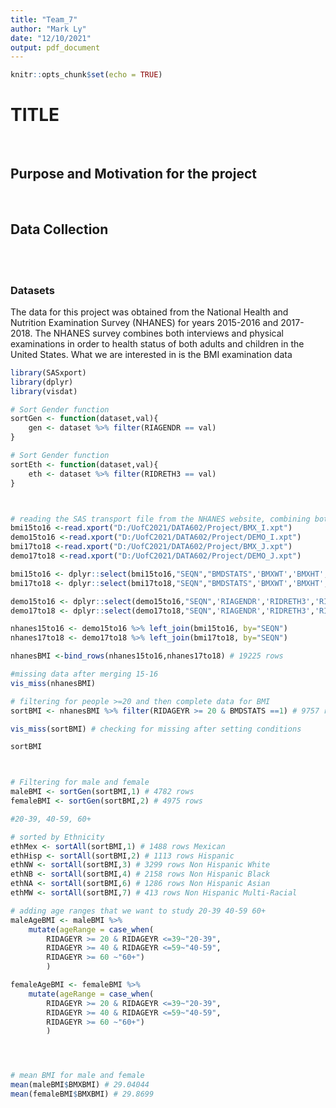 ```yaml
---
title: "Team_7"
author: "Mark Ly"
date: "12/10/2021"
output: pdf_document
---
```


```r
knitr::opts_chunk$set(echo = TRUE)
```

# **TITLE** 

<br/>

## **Purpose and Motivation for the project**
<br/>




## **Data Collection**
<br/><br/>

### **Datasets** 
The data for this project was obtained from the National Health and Nutrition Examination Survey (NHANES) for years 2015-2016 and 2017-2018. The NHANES survey combines both interviews and physical examinations in order to health status of both adults and children in the United States. What we are interested in is the BMI examination data 

```r
library(SASxport)
library(dplyr)
library(visdat)

# Sort Gender function 
sortGen <- function(dataset,val){
    gen <- dataset %>% filter(RIAGENDR == val)
}

# Sort Gender function 
sortEth <- function(dataset,val){
    eth <- dataset %>% filter(RIDRETH3 == val)
}



# reading the SAS transport file from the NHANES website, combining both data sets from the 2015-2016 survey and the 2017-2018 survey. 
bmi15to16 <-read.xport("D:/UofC2021/DATA602/Project/BMX_I.xpt")
demo15to16 <-read.xport("D:/UofC2021/DATA602/Project/DEMO_I.xpt")
bmi17to18 <-read.xport("D:/UofC2021/DATA602/Project/BMX_J.xpt")
demo17to18 <-read.xport("D:/UofC2021/DATA602/Project/DEMO_J.xpt")

bmi15to16 <- dplyr::select(bmi15to16,"SEQN","BMDSTATS",'BMXWT','BMXHT','BMXBMI','BMXLEG','BMXARML','BMXARMC','BMXWAIST')
bmi17to18 <- dplyr::select(bmi17to18,"SEQN","BMDSTATS",'BMXWT','BMXHT','BMXBMI','BMXLEG','BMXARML','BMXARMC','BMXWAIST')

demo15to16 <- dplyr::select(demo15to16,"SEQN",'RIAGENDR','RIDRETH3','RIDAGEYR','DMDCITZN','DMDHHSIZ')
demo17to18 <- dplyr::select(demo17to18,"SEQN",'RIAGENDR','RIDRETH3','RIDAGEYR','DMDCITZN','DMDHHSIZ')

nhanes15to16 <- demo15to16 %>% left_join(bmi15to16, by="SEQN")
nhanes17to18 <- demo17to18 %>% left_join(bmi17to18, by="SEQN")

nhanesBMI <-bind_rows(nhanes15to16,nhanes17to18) # 19225 rows

#missing data after merging 15-16
vis_miss(nhanesBMI)

# filtering for people >=20 and then complete data for BMI 
sortBMI <- nhanesBMI %>% filter(RIDAGEYR >= 20 & BMDSTATS ==1) # 9757 rows 

vis_miss(sortBMI) # checking for missing after setting conditions

sortBMI



# Filtering for male and female
maleBMI <- sortGen(sortBMI,1) # 4782 rows
femaleBMI <- sortGen(sortBMI,2) # 4975 rows

#20-39, 40-59, 60+

# sorted by Ethnicity 
ethMex <- sortAll(sortBMI,1) # 1488 rows Mexican
ethHisp <- sortAll(sortBMI,2) # 1113 rows Hispanic
ethNW <- sortAll(sortBMI,3) # 3299 rows Non Hispanic White
ethNB <- sortAll(sortBMI,4) # 2158 rows Non Hispanic Black
ethNA <- sortAll(sortBMI,6) # 1286 rows Non Hispanic Asian
ethMW <- sortAll(sortBMI,7) # 413 rows Non Hispanic Multi-Racial

# adding age ranges that we want to study 20-39 40-59 60+
maleAgeBMI <- maleBMI %>%
    mutate(ageRange = case_when(
        RIDAGEYR >= 20 & RIDAGEYR <=39~"20-39",
        RIDAGEYR >= 40 & RIDAGEYR <=59~"40-59",
        RIDAGEYR >= 60 ~"60+")
        )

femaleAgeBMI <- femaleBMI %>%
    mutate(ageRange = case_when(
        RIDAGEYR >= 20 & RIDAGEYR <=39~"20-39",
        RIDAGEYR >= 40 & RIDAGEYR <=59~"40-59",
        RIDAGEYR >= 60 ~"60+")
        )




# mean BMI for male and female 
mean(maleBMI$BMXBMI) # 29.04044
mean(femaleBMI$BMXBMI) # 29.8699


```
